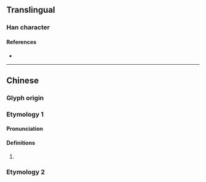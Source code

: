 {{character info}}
==Translingual==

===Han character===
{{Han char|rn=75|rad=木|as=18|sn=22|four=42927|canj=DUOB|ids=⿰木巂}}

====References====
* {{Han ref|kx=0563.170|dkj=15924|dj=0951.300|hdz=21323.100|uh=6B08|ud=27400|bh=F6E5|bd=63205}}

----

==Chinese==
{{zh-forms}}

===Glyph origin===
{{Han etym}}

===Etymology 1===

====Pronunciation====
{{zh-pron
|m=wéi
|m-s=
|dg=
|c=wai4
|c-t=
|g=
|h=pfs=
|j=
|mb=
|md=
|mn=
|mn-t=
|w=
|x=
|mc=y
|oc=y
|cat=n
}}

====Definitions====
{{head|zh|Han character}}

# {{lb|zh|obsolete}} {{n-g|name of a tree}}

===Etymology 2===
{{zh-see|檇}}